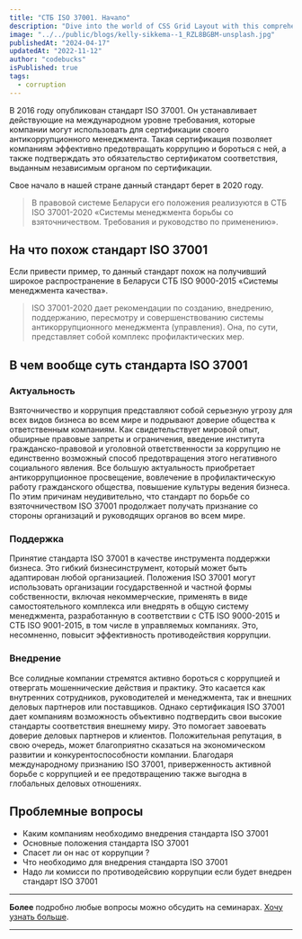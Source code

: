 ```yaml
---
title: "СТБ ISO 37001. Начало"
description: "Dive into the world of CSS Grid Layout with this comprehensive guide. Learn how to create responsive and dynamic layouts using CSS Grid, and explore various examples and best practices for building modern web interfaces."
image: "../../public/blogs/kelly-sikkema--1_RZL8BGBM-unsplash.jpg"
publishedAt: "2024-04-17"
updatedAt: "2022-11-12"
author: "codebucks"
isPublished: true
tags:
  - corruption
---
```


В 2016 году опубликован стандарт ISO 37001. Он устанавливает действующие на международном уровне требования, которые компании могут использовать для сертификации своего антикоррупционного менеджмента. Такая сертификация позволяет компаниям эффективно предотвращать коррупцию и бороться с ней, а также подтверждать это обязательство сертификатом соответствия, выданным независимым органом по сертификации.

Свое начало в нашей стране данный стандарт берет в 2020 году.

> В правовой системе Беларуси его положения реализуются в СТБ ISO 37001-2020
> «Системы менеджмента борьбы со взяточничеством. Требования и руководство по применению».

## На что похож стандарт ISO 37001

Если привести пример, то данный стандарт похож на получивший широкое распространение
в Беларуси СТБ ISO 9000-2015 «Системы менеджмента качества».

> ISO 37001-2020 дает рекомендации по созданию, внедрению, поддержанию, пересмотру и совершенствованию системы антикоррупционного менеджмента (управления). Она, по сути, представляет собой комплекс профилактических мер.

## В чем вообще суть стандарта ISO 37001

### Актуальность

Взяточничество и коррупция представляют собой серьезную угрозу для всех видов
бизнеса во всем мире и подрывают доверие общества к ответственным компаниям.
Как свидетельствует мировой опыт, обширные правовые запреты и ограничения, введение
института гражданско-правовой и уголовной ответственности за коррупцию не
единственно возможный способ предотвращения этого негативного социального явления.
Все большую актуальность приобретает антикоррупционное просвещение, вовлечение в
профилактическую работу гражданского общества, повышение культуры ведения бизнеса.
По этим причинам неудивительно, что стандарт по борьбе со взяточничеством ISO
37001 продолжает получать признание со стороны организаций и руководящих
органов во всем мире.

### Поддержка

Принятие стандарта ISO 37001 в качестве инструмента поддержки бизнеса. Это гибкий бизнесинструмент, который может быть адаптирован любой организацией.
Положения ISO 37001 могут использовать организации государственной и частной
формы собственности, включая некоммерческие, применять в виде самостоятельного
комплекса или внедрять в общую систему менеджмента, разработанную в соответствии
с СТБ ISO 9000-2015 и СТБ ISO 9001-2015, в том числе в управляемых компаниях. Это,
несомненно, повысит эффективность противодействия коррупции.

### Внедрение

Все солидные компании стремятся активно бороться с коррупцией и отвергать
мошеннические действия и практику. Это касается как внутренних сотрудников,
руководителей и менеджмента, так и внешних деловых партнеров или поставщиков.
Однако сертификация ISO 37001 дает компаниям возможность объективно подтвердить
свои высокие стандарты соответствия внешнему миру.
Это помогает завоевать доверие деловых партнеров и клиентов. Положительная
репутация, в свою очередь, может благоприятно сказаться на экономическом развитии и
конкурентоспособности компании. Благодаря международному признанию ISO 37001,
приверженность активной борьбе с коррупцией и ее предотвращению также выгодна в
глобальных деловых отношениях.

## Проблемные вопросы

- Каким компаниям необходимо внедрения стандарта ISO 37001
- Основные положения стандарта ISO 37001
- Спасет ли он нас от коррупции ?
- Что необходимо для внедрения стандарта ISO 37001
- Надо ли комисси по противодейсвию коррупции если будет внедрен стандарт ISO 37001

---

**Более** подробно любые вопросы можно обсудить на семинарах. [Хочу узнать больше](../contact).

---

